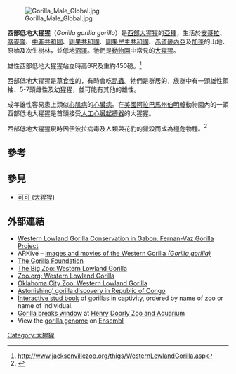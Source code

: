 {{Subspeciesbox
| name = 西部低地大猩猩
| status = CR
| status_system = iucn3.1
| status_ref = <ref name=iucn>{{IUCN2007|assessors=Tutin, C., Walsh, P., Baillie, J., Maisels, F. & Stokes, E.|year=2007|title=Gorilla gorilla ssp. gorilla|downloaded=2007-09-12}}</ref>
| image = Bristol.zoo.western.lowland.gorilla.arp.jpg
| image_width = 250px
| genus = Gorilla
| species = gorilla
| species link = 西部大猩猩
| subspecies = gorilla
| authority = ([[托馬斯·塞維奇|Savage]], 1847)
}}
[[File:Gorilla_Male_Global.jpg|thumb]] 

'''西部低地大猩猩'''（''Gorilla gorilla gorilla''）是[[西部大猩猩|西部大猩猩]]的[[亞種|亞種]]，生活於[[安哥拉|安哥拉]]、[[喀麥隆|喀麥隆]]、[[中非共和國|中非共和國]]、[[剛果共和國|剛果共和國]]、[[剛果民主共和國|剛果民主共和國]]、[[赤道畿內亞|赤道畿內亞]]及[[加蓬|加蓬]]的山地、原始及次生樹林，並低地[[沼澤|沼澤]]。牠們是[[動物園|動物園]]中常見的[[大猩猩|大猩猩]]。

雄性西部低地大猩猩站立時高6呎及重約450磅。<ref>http://www.jacksonvillezoo.org/thigs/WesternLowlandGorilla.asp{{dead link|date=2018年1月 |bot=InternetArchiveBot |fix-attempted=yes }}</ref>

西部低地大猩猩是[[草食性|草食性]]的，有時會吃[[昆蟲|昆蟲]]。牠們是群居的，族群中有一頭雄性領袖、5-7頭雌性及幼猩猩，並可能有其他的雄性。

成年雄性容易患上類似[[心肌病|心肌病]]的[[心臟病|心臟病]]。在[[美國|美國]][[阿拉巴馬州|阿拉巴馬州]][[伯明翰_(亞拉巴馬州)|伯明翰]]動物園內的一頭西部低地大猩猩是首頭接受[[人工心臟起搏器|人工心臟起搏器]]的大猩猩。

西部低地大猩猩現時因[[伊波拉病毒|伊波拉病毒]]及[[人類|人類]]與[[花豹|花豹]]的獵殺而成為[[極危物種|極危物種]]。<ref>{{Cite web |url=http://www.thebigzoo.com/Animals/Western_Lowland_Gorilla.asp |title=存档副本 |access-date=2008-01-31 |archive-date=2017-09-11 |archive-url=https://web.archive.org/web/20170911190952/http://www.thebigzoo.com/Animals/Western_Lowland_Gorilla.asp |dead-url=no }}</ref>

== 參考 ==
{{reflist}}

==參見==
*[[可可_(大猩猩)|可可 (大猩猩)]]

== 外部連結 ==
{{commons|Gorilla_gorilla|西部低地大猩猩}}
{{Wikispecies|Gorilla gorilla gorilla}}
* [http://www.gorillasgabon.com/ Western Lowland Gorilla Conservation in Gabon: Fernan-Vaz Gorilla Project] {{Wayback|url=http://www.gorillasgabon.com/ |date=20200813084818 }}
* ARKive – [https://web.archive.org/web/20060507073254/http://www.arkive.org/species/GES/mammals/Gorilla_gorilla/ images and movies of the Western Gorilla ''(Gorilla gorilla)'']
* [https://web.archive.org/web/20180625023346/http://www.gorilla.org/ The Gorilla Foundation]
* [http://www.thebigzoo.com/Animals/Western_Lowland_Gorilla.asp The Big Zoo: Western Lowland Gorilla] {{Wayback|url=http://www.thebigzoo.com/Animals/Western_Lowland_Gorilla.asp |date=20170911190952 }}
* [https://web.archive.org/web/20050414075251/http://www.zoo.org/educate/fact_sheets/gorilla/gorilla.htm Zoo.org: Western Lowland Gorilla]
* [https://web.archive.org/web/20050416114316/http://www.okczoo.com/exhi_grea_gori.htm Oklahoma City Zoo: Western Lowland Gorilla]
* [https://web.archive.org/web/20080808020502/http://cnnwire.blogs.cnn.com/2008/08/05/astonishing-gorilla-discovery-in-congo/ Astonishing’ gorilla discovery in Republic of Congo]
* [http://www.dewarwildlife.org/jrdavis-gorilla-studbook/ Interactive stud book] {{Wayback|url=http://www.dewarwildlife.org/jrdavis-gorilla-studbook/ |date=20210512102508 }} of gorillas in captivity, ordered by name of zoo or name of individual.
* [https://www.youtube.com/watch?v=MTIIaWxvpCg Gorilla breaks window] {{Wayback|url=https://www.youtube.com/watch?v=MTIIaWxvpCg |date=20190627195613 }} at [[亨利多利动物园和水族馆|Henry Doorly Zoo and Aquarium]]
* View the [http://www.ensembl.org/Gorilla_gorilla/Info/Index/ gorilla genome] {{Wayback|url=http://www.ensembl.org/Gorilla_gorilla/Info/Index/ |date=20171210132134 }} on [[Ensembl|Ensembl]]

{{Hominidae nav}}
{{tsl|en|Template:Apes}}
{{Taxonbar|from=Q876500}}

{{Authority control}}
[[Category:大猩猩|Category:大猩猩]]